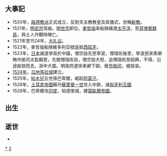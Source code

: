 {{Unreferenced|time=2018-09-19T10:47:00+00:00}}
{{CenturyTOC|16}}

==大事記==
*1520年，[[路德教派|路德教派]]正式成立，反對天主教教皇及其儀式，世稱[[新教|新教]]。
*1521年，[[明武宗|明武宗]]驾崩，[[明世宗|明世宗]]即位。[[麥哲倫|麥哲倫]]率船隊橫渡[[太平洋|太平洋]]，至[[菲律賓群島|菲律賓群島]]，與土人作戰時陣亡。
*1521年至1524年，[[大礼议|大礼议]]。
*1522年，麥哲倫船隊維多利亞號返抵[[西班牙|西班牙]]。 
*1523年，[[日本|日本]]諸道爭貢於中國，僧宗設先至寧波，僧瑞佐後至，寧波民宋素卿賄市舶司太監賴恩，先閱僧瑞佐貨，僧宗設大怒，追僧瑞佐至紹興，不得，沿途殺掠而去，浙中大震。明政府逮宋素卿下獄，廢[[市舶司|市舶司]]，絕貿易。
*[[1524年|1524年]]，[[瓜地馬拉城|瓜地馬拉城]]建立。
*1525年，[[帖木兒|帖木兒]]五世孫巴卑爾，崛起[[阿富汗|阿富汗]]。 
*1526年，[[土耳其帝國|土耳其帝國]]蘇丹[[蘇里曼一世|蘇里曼一世]]攻入中歐，滅[[匈牙利王國|匈牙利王國]] 
*1528年，巴卑爾攻[[印度|印度]]，陷德里城，建[[莫臥爾帝國|莫臥爾帝國]]。

==出生==
==逝世==
*

{{世紀|16}}

[[Category:1520年代|*]]
[[Category:16世紀各年代|2]]